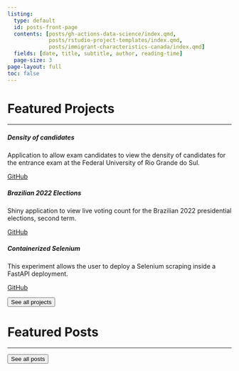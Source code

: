 ```yaml
---
listing: 
  type: default
  id: posts-front-page
  contents: [posts/gh-actions-data-science/index.qmd, 
             posts/rstudio-project-templates/index.qmd,
             posts/immigrant-characteristics-canada/index.qmd]
  fields: [date, title, subtitle, author, reading-time]
  page-size: 3
page-layout: full
toc: false
---
```


# Featured Projects

---

::: {.grid}


::: {.g-col-12 .g-col-md-4}
<div class="card mb-2">
<div class="card-body">
<h5 class="card-title">Density of candidates</h5>
<p class="card-text">Application to allow exam candidates to view the density of candidates for the entrance exam at the Federal University of Rio Grande do Sul.</p>
<a href="https://github.com/paeselhz/densidade_vestibular_ufrgs" class="btn btn-primary stretched-link">GitHub</a>
</div>
</div>
:::

::: {.g-col-12 .g-col-md-4}
<div class="card mb-2">
<div class="card-body">
<h5 class="card-title">Brazilian 2022 Elections</h5>
<p class="card-text">Shiny application to view live voting count for the Brazilian 2022 presidential elections, second term.</p>
<a href="https://github.com/paeselhz/apuracao_eleicoes_2022" class="btn btn-primary stretched-link">GitHub</a>
</div>
</div>
:::

::: {.g-col-12 .g-col-md-4}
<div class="card mb-2">
<div class="card-body">
<h5 class="card-title">Containerized Selenium</h5>
<p class="card-text">This experiment allows the user to deploy a Selenium scraping inside a FastAPI deployment.</p>
<a href="https://github.com/paeselhz/containarized_selenium_api" class="btn btn-primary stretched-link">GitHub</a>
</div>
</div>
:::

:::

<a href="../projects/index.html"> <button type="button" class="btn btn-primary float-end btn-sm">See all projects</button></a>

# Featured Posts

---

::: {#posts-front-page}
:::

<a href="../posts/index.html"> <button type="button" class="btn btn-primary float-end btn-sm">See all posts</button></a>
